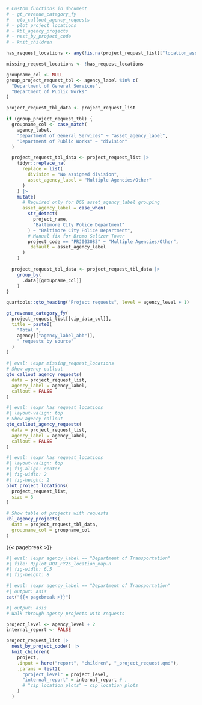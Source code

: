 
```r
# Custom functions in document
# - gt_revenue_category_fy
# - qto_callout_agency_requests
# - plot_project_locations
# - kbl_agency_projects
# - nest_by_project_code
# - knit_children

has_request_locations <- any(!is.na(project_request_list[["location_asset_id"]]))

missing_request_locations <- !has_request_locations

groupname_col <- NULL
group_project_request_tbl <- agency_label %in% c(
  "Department of General Services",
  "Department of Public Works"
)

project_request_tbl_data <- project_request_list

if (group_project_request_tbl) {
  groupname_col <- case_match(
    agency_label,
    "Department of General Services" ~ "asset_agency_label",
    "Department of Public Works" ~ "division"
  )

  project_request_tbl_data <- project_request_list |>
    tidyr::replace_na(
      replace = list(
        division = "No assigned division",
        asset_agency_label = "Multiple Agencies/Other"
      )
    ) |>
    mutate(
      # Required only for DGS asset_agency_label grouping
      asset_agency_label = case_when(
        str_detect(
          project_name,
          "Baltimore City Police Department"
        ) ~ "Baltimore City Police Department",
        # Manual fix for Bromo Seltzer Tower
        project_code == "PRJ003083" ~ "Multiple Agencies/Other",
        .default = asset_agency_label
      )
    )

  project_request_tbl_data <- project_request_tbl_data |>
    group_by(
      .data[[groupname_col]]
    )
}
```

```r
quartools::qto_heading("Project requests", level = agency_level + 1)
```

```r
gt_revenue_category_fy(
  project_request_list[[cip_data_col]],
  title = paste0(
    "Total ",
    agency[["agency_label_abb"]],
    " requests by source"
  )
)
```


```r
#| eval: !expr missing_request_locations
# Show agency callout
qto_callout_agency_requests(
  data = project_request_list,
  agency_label = agency_label,
  callout = FALSE
)
```

::: {layout="[ 60, 40 ]"}
<div>

```r
#| eval: !expr has_request_locations
#| layout-valign: top
# Show agency callout
qto_callout_agency_requests(
  data = project_request_list,
  agency_label = agency_label,
  callout = FALSE
)
```

</div>

<div>

```r
#| eval: !expr has_request_locations
#| layout-valign: top
#| fig-align: center
#| fig-width: 2
#| fig-height: 2
plot_project_locations(
  project_request_list,
  size = 3
)
```

</div>
:::

```r
# Show table of projects with requests
kbl_agency_projects(
  data = project_request_tbl_data,
  groupname_col = groupname_col
)
```

{{< pagebreak >}}

```r
#| eval: !expr agency_label == "Department of Transportation"
#| file: R/plot_DOT_FY25_location_map.R
#| fig-width: 6.5
#| fig-height: 8
```

```r
#| eval: !expr agency_label == "Department of Transportation"
#| output: asis
cat("{{< pagebreak >}}")
```

```r
#| output: asis
# Walk through agency projects with requests

project_level <- agency_level + 2
internal_report <- FALSE

project_request_list |>
  nest_by_project_code() |>
  knit_children(
    project,
    .input = here("report", "children", "_project_request.qmd"),
    .params = list2(
      "project_level" = project_level,
      "internal_report" = internal_report # ,
      # "cip_location_plots" = cip_location_plots
    )
  )
```


